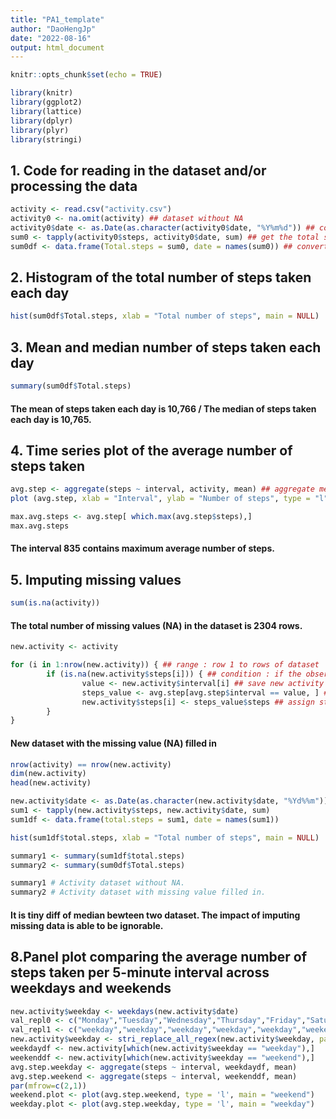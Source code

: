 ```yaml
---
title: "PA1_template"
author: "DaoHengJp"
date: "2022-08-16"
output: html_document
---
```


```r
knitr::opts_chunk$set(echo = TRUE)
```

``` r

library(knitr)
library(ggplot2)
library(lattice)
library(dplyr)
library(plyr)
library(stringi)
``` 


## 1. Code for reading in the dataset and/or processing the data

```r
activity <- read.csv("activity.csv")
activity0 <- na.omit(activity) ## dataset without NA
activity0$date <- as.Date(as.character(activity0$date, "%Y%m%d")) ## convert activity's date in DATE class
sum0 <- tapply(activity0$steps, activity0$date, sum) ## get the total steps (ARRAY class) in each day
sum0df <- data.frame(Total.steps = sum0, date = names(sum0)) ## convert sum0 into data frame by column names of sum0 and observation as sum0 total steps value
```


## 2. Histogram of the total number of steps taken each day

```r
hist(sum0df$Total.steps, xlab = "Total number of steps", main = NULL)
```


## 3. Mean and median number of steps taken each day

```r

summary(sum0df$Total.steps)

```
#### The mean of steps taken each day is 10,766 / The median of steps taken each day is 10,765.


## 4. Time series plot of the average number of steps taken

```r

avg.step <- aggregate(steps ~ interval, activity, mean) ## aggregate mean of step in average 5mins interval
plot (avg.step, xlab = "Interval", ylab = "Number of steps", type = "l")
```

```r
max.avg.steps <- avg.step[ which.max(avg.step$steps),]
max.avg.steps
```
#### The interval 835 contains maximum average number of steps. 


## 5. Imputing missing values

```r

sum(is.na(activity)) 

```
#### The total number of missing values (NA) in the dataset is 2304 rows.

```r

new.activity <- activity

for (i in 1:nrow(new.activity)) { ## range : row 1 to rows of dataset 
        if (is.na(new.activity$steps[i])) { ## condition : if the observation of step is NA , then... 
                value <- new.activity$interval[i] ## save new activity's interval value 
                steps_value <- avg.step[avg.step$interval == value, ] ## extract data frame of interval and steps by the interval value of both data set are equal  
                new.activity$steps[i] <- steps_value$steps ## assign step_value's steps to new activity 
        }
} 
```
#### New dataset with the missing value (NA) filled in 
```r

nrow(activity) == nrow(new.activity)
dim(new.activity)
head(new.activity)
```                

```r

new.activity$date <- as.Date(as.character(new.activity$date, "%Yd%%m"))
sum1 <- tapply(new.activity$steps, new.activity$date, sum)
sum1df <- data.frame(total.steps = sum1, date = names(sum1))
```

```r
hist(sum1df$total.steps, xlab = "Total number of steps", main = NULL)
```
```r

summary1 <- summary(sum1df$total.steps)
summary2 <- summary(sum0df$Total.steps)
```
```r
summary1 # Activity dataset without NA.
summary2 # Activity dataset with missing value filled in.
```
#### It is tiny diff of median bewteen two dataset. The impact of imputing missing data is able to be ignorable.

## 8.Panel plot comparing the average number of steps taken per 5-minute interval across weekdays and weekends

```r

new.activity$weekday <- weekdays(new.activity$date)
val_repl0 <- c("Monday","Tuesday","Wednesday","Thursday","Friday","Saturday","Sunday")
val_repl1 <- c("weekday","weekday","weekday","weekday","weekday","weekend","weekend")
new.activity$weekday <- stri_replace_all_regex(new.activity$weekday, pattern = val_repl0, replacement = val_repl1, vectorize = FALSE)
weekdaydf <- new.activity[which(new.activity$weekday == "weekday"),]
weekenddf <- new.activity[which(new.activity$weekday == "weekend"),]
avg.step.weekday <- aggregate(steps ~ interval, weekdaydf, mean)
avg.step.weekend <- aggregate(steps ~ interval, weekenddf, mean)
par(mfrow=c(2,1))
weekend.plot <- plot(avg.step.weekend, type = 'l', main = "weekend")
weekday.plot <- plot(avg.step.weekday, type = 'l', main = "weekday")
```                
                
                
                
        
        
        
        
        
        

